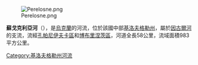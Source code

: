[[Image:Perelosne.png|right]]

'''蘇戈克利亞河'''（{{lang-uk|Сугоклія}}），是[[烏克蘭|烏克蘭]]的河流，位於該國中部[[基洛夫格勒州|基洛夫格勒州]]，屬於[[因古爾河|因古爾河]]的支流，流經[[孔帕尼伊夫卡區|孔帕尼伊夫卡區]]和[[博布里涅茨區|博布里涅茨區]]，河道全長58公里，流域面積983平方公里。

{{DEFAULTSORT:Сугоклія}}
[[Category:基洛夫格勒州河流|Category:基洛夫格勒州河流]]


{{Ukraine-river-stub}}